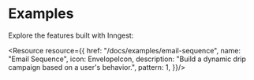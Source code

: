 

# Examples

Explore the features built with Inngest:

<ResourceGrid cols={3}>

<Resource resource={{
  href: "/docs/examples/email-sequence",
  name: "Email Sequence",
  icon: EnvelopeIcon,
  description: "Build a dynamic drip campaign based on a user's behavior.",
  pattern: 1,
}}/>

</ResourceGrid>
